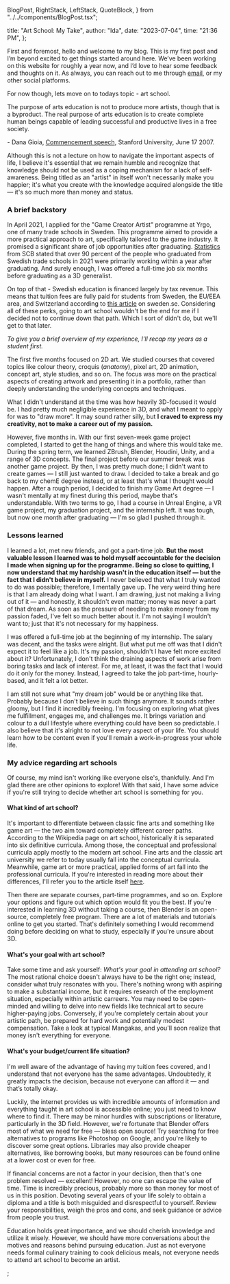   BlogPost,
  RightStack,
  LeftStack,
  QuoteBlock,
} from "../../components/BlogPost.tsx";

  title: "Art School: My Take",
  author: "Ida",
  date: "2023-07-04",
  time: "21:36 PM",
};

First and foremost, hello and welcome to my blog. This is my first post and I’m beyond excited to get things started around here.
We’ve been working on this website for roughly a year now, and I’d love to hear some feedback and thoughts on it. As always, you
can reach out to me through [email](/contact), or my other social platforms.

For now though, lets move on to todays topic - art school.

<QuoteBlock>
  The purpose of arts education is not to produce more artists, though that is a
  byproduct. The real purpose of arts education is to create complete human
  beings capable of leading successful and productive lives in a free society.
</QuoteBlock>

\- Dana Gioia, [Commencement speech](https://news.Stanford.edu/2007/06/17/gioia-graduates-trade-easy-pleasures-complex-challenging-ones/),
Stanford University, June 17 2007.

Although this is not a lecture on how to navigate the important aspects of life, I believe it's essential that we remain humble and
recognize that knowledge should not be used as a coping mechanism for a lack of self-awareness. Being titled as an "artist" in itself
won't necessarily make you happier; it's what you create with the knowledge acquired alongside the title — it's so much more than
money and status.

### A brief backstory

In April 2021, I applied for the "Game Creator Artist" programme at Yrgo, one of many trade schools in Sweden. This programme aimed
to provide a more practical approach to art, specifically tailored to the game industry. It promised a significant share of job
opportunities after graduating. [Statistics](https://www.scb.se/hitta-statistik/statistik-efter-amne/utbildning-och-forskning/befolkningens-utbildning/intradet-pa-arbetsmarknaden/pong/statistiknyhet/intradet-pa-arbetsmarknaden-efter-yrkeshogskolan/) from SCB stated that over 90 percent of the people who
graduated from Swedish trade schools in 2021 were primarily working within a year after
graduating. And surely enough, I was offered a full-time job six months before graduating as a 3D generalist.

On top of that - Swedish education is financed largely by tax revenue. This means that tuition fees are fully paid for students
from Sweden, the EU/EEA area, and Switzerland according to [this article](https://sweden.se/work-business/study-research/higher-education) on sweden.se. Considering all of these perks, going to art
school wouldn't be the end for me if I decided not to continue down that path. Which I sort of didn't do, but we'll get to that later.

_To give you a brief overview of my experience, I'll recap my years as a student first._

The first five months focused on 2D art. We studied courses that covered topics like colour theory, croquis (_anatomy_), pixel art,
2D animation, concept art, style studies, and so on. The focus was more on the practical aspects of creating artwork and presenting
it in a portfolio, rather than deeply understanding the underlying concepts and techniques.

What I didn't understand at the time was how heavily 3D-focused it would be. I had pretty much negligible experience in 3D,
and what I meant to apply for was to "draw more". It may sound rather silly, but **I craved to express my creativity, not to make a
career out of my passion.**

However, five months in. With our first seven-week game project completed, I started to get the hang of things and where this
would take me. During the spring term, we learned ZBrush, Blender, Houdini, Unity, and a range of 3D concepts. The final project
before our summer break was another game project. By then, I was pretty much done; I didn't want to create games — I still just
wanted to draw. I decided to take a break and go back to my chemE degree instead, or at least that's what I thought would happen.
After a rough period, I decided to finish my Game Art degree — I wasn't mentally at my finest during this period, maybe that's
understandable. With two terms to go, I had a course in Unreal Engine, a VR game project, my graduation project, and the internship
left. It was tough, but now one month after graduating — I'm so glad I pushed through it.

### Lessons learned

I learned a lot, met new friends, and got a part-time job. **But the most valuable lesson I learned was to hold myself accountable
for the decision I made when signing up for the programme. Being so close to quitting, I now understand that my hardship wasn't in
the education itself — but the fact that I didn't believe in myself.** I never believed that what I truly wanted to do was possible;
therefore, I mentally gave up. The very weird thing here is that I am already doing what I want. I am drawing, just not making a
living out of it — and honestly, it shouldn't even matter; money was never a part of that dream. As soon as the pressure of needing
to make money from my passion faded, I've felt so much better about it. I'm not saying I wouldn't want to; just that it's not
necessary for my happiness.

I was offered a full-time job at the beginning of my internship. The salary was decent, and the tasks were alright. But what put me
off was that I didn't expect it to feel like a job. It's my passion, shouldn't I have felt more excited about it? Unfortunately,
I don't think the draining aspects of work arise from boring tasks and lack of interest. For me, at least, it was the fact that I
would do it only for the money. Instead, I agreed to take the job part-time, hourly-based, and it felt a lot better.

I am still not sure what "my dream job" would be or anything like that. Probably because I don't believe in such things anymore.
It sounds rather gloomy, but I find it incredibly freeing. I'm focusing on exploring what gives me fulfillment, engages me, and
challenges me. It brings variation and colour to a dull lifestyle where everything could have been so predictable. I also believe that
it's alright to not love every aspect of your life. You should learn how to be content even if you'll remain a work-in-progress your whole
life.

### My advice regarding art schools

Of course, my mind isn't working like everyone else's, thankfully. And I'm glad there are other opinions to explore! With that said,
I have some advice if you're still trying to decide whether art school is something for you.

#### What kind of art school?

It's important to differentiate between classic fine arts and something like game art — the two aim toward
completely different career paths. According to the Wikipedia page on art school, historically it is separated into six definitive
curricula. Among those, the conceptual and professional curricula apply mostly to the modern art school. Fine arts and the classic
art university we refer to today usually fall into the conceptual curricula. Meanwhile, game art or more practical, applied
forms of art fall into the professional curricula. If you're interested in reading more about their differences, I'll refer you to
the article itself [here](https://en.wikipedia.org/wiki/Art_school).

Then there are separate courses, part-time programmes, and so on. Explore your options and figure out which option would fit you the
best. If you're interested in learning 3D without taking a course, then Blender is an open-source, completely free program. There
are a lot of materials and tutorials online to get you started. That's definitely something I would recommend doing before deciding on
what to study, especially if you're unsure about 3D.

#### What's your goal with art school?

Take some time and ask yourself: _What's your goal in attending art school?_ The most rational choice
doesn't always have to be the right one; instead, consider what truly resonates with you. There's nothing wrong with aspiring to make
a substantial income, but it requires research of the employment situation, especially within artistic carreers. You may need to be
open-minded and willing to delve into new fields like technical art to secure higher-paying jobs. Conversely, if you're completely
certain about your artistic path, be prepared for hard work and potentially modest compensation. Take a look at typical Mangakas,
and you'll soon realize that money isn't everything for everyone.

#### What's your budget/current life situation?

I'm well aware of the advantage of having my tuition fees covered, and I understand that
not everyone has the same advantages. Undoubtedly, it greatly impacts the decision, because not everyone can afford it —
and that’s totally okay.

Luckily, the internet provides us with incredible amounts of information and everything taught in art school is accessible online; you
just need to know where to find it. There may be minor hurdles with subscriptions or literature, particularly in the 3D field. However,
we're fortunate that Blender offers most of what we need for free — bless open source! Try searching for free alternatives to programs
like Photoshop on Google, and you're likely to discover some great options. Libraries may also provide cheaper alternatives, like
borrowing books, but many resources can be found online at a lower cost or even for free.

If financial concerns are not a factor in your decision, then that's one problem resolved — excellent! However, no one can escape the
value of time. Time is incredibly precious, probably more so than money for most of us in this position. Devoting several
years of your life solely to obtain a diploma and a title is both misguided and disrespectful to yourself. Review your
responsibilities, weigh the pros and cons, and seek guidance or advice from people you trust.

Education holds great importance, and we should cherish knowledge and utilize it wisely. However, we should have more conversations
about the motives and reasons behind pursuing education. Just as not everyone needs formal culinary training to cook delicious meals,
not everyone needs to attend art school to become an artist.


;
